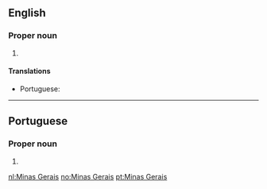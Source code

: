 ==English==
{{wikipedia}}

===Proper noun===
{{en-proper noun|head=[[mina|Minas]] [[geral|Gerais]]}}

# {{place:Brazil/state|en|capital=Belo Horizonte|region=Southeast Region}}

====Translations====
{{trans-top|state in south-eastern Brazil}}
* Portuguese: {{t+|pt|Minas Gerais|f|f-p}}
{{trans-mid}}
{{trans-bottom}}

----

==Portuguese==

===Proper noun===
{{pt-proper noun}}

# {{place:Brazil/state|pt|capital=Belo Horizonte|region=Southeast Region}}

[[nl:Minas Gerais]]
[[no:Minas Gerais]]
[[pt:Minas Gerais]]